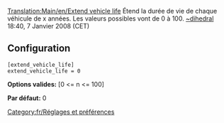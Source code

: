 [[Translation:Main/en/Extend vehicle life]]
Étend la durée de vie de chaque véhicule de x années. Les valeurs possibles vont de 0 à 100.
[[Archive/en/Dihedral|~dihedral]] 18:40, 7 Janvier 2008 (CET)

== Configuration ==

<pre>
[extend_vehicle_life]
extend_vehicle_life = 0
</pre>

'''Options valides:''' [0 <= n <= 100]

'''Par défaut:''' 0

[[Category:fr/Réglages et préférences]]